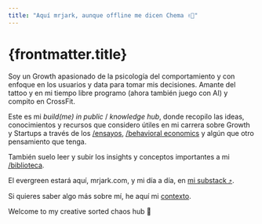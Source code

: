 ```yaml
---
title: "Aquí mrjark, aunque offline me dicen Chema ✌🏽"
---
```


# {frontmatter.title}

Soy un Growth apasionado de la psicología del comportamiento y con enfoque en los usuarios y data para tomar mis decisiones. Amante del tattoo y en mi tiempo libre programo (ahora también juego con AI) y compito en CrossFit.

Este es mi _build(me) in public_ / _knowledge hub_, donde recopilo las ideas, conocimientos y recursos que considero útiles en mi carrera sobre Growth y Startups a través de los <a href="https://mrjark.com/ensayos" title="link a la página de ensayos de mrjark.com" class="text-mr-neon-blue no-underline">/ensayos</a>, <a href="https://mrjark.com/behavior" title="link a la página behavioral economics de mrjark" class="text-mr-neon-pink no-underline">/behavioral economics</a> y algún que otro pensamiento que tenga.

También suelo leer y subir los insights y conceptos importantes a mi <a href="https://mrjark.com/biblioteca" title="link a la página de biblioteca de mrjark.com" class="text-mr-neon-gold no-underline">/biblioteca</a>.

El evergreen estará aquí, mrjark.com, y mi día a día, en <a class="text-mr-primary-green no-underline" href="https://mrjark.substack.com/" ref="noopener" target="_blanck">mi substack ⤴︎</a>.

Si quieres saber algo más sobre mí, he aquí mi <a href="https://mrjark.com/contexto" title="contexto y about de chema ferrandez" class="text-mr-primary-green no-underline">contexto</a>.

Welcome to my creative sorted chaos hub 💭
